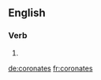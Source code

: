 
==English==

===Verb===
{{head|en|verb form}}

# {{en-third-person singular of|coronate}}

[[de:coronates]]
[[fr:coronates]]